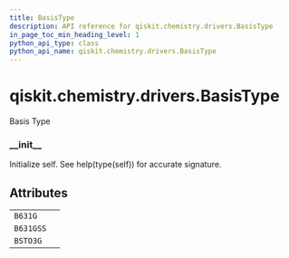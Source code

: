 ```yaml
---
title: BasisType
description: API reference for qiskit.chemistry.drivers.BasisType
in_page_toc_min_heading_level: 1
python_api_type: class
python_api_name: qiskit.chemistry.drivers.BasisType
---
```


# qiskit.chemistry.drivers.BasisType

<Class id="qiskit.chemistry.drivers.BasisType" github="https://github.com/qiskit-community/qiskit-aqua/tree/stable/0.9/qiskit/chemistry/drivers/pyquanted/pyquantedriver.py" signature="BasisType(value)">
  Basis Type

  ### \_\_init\_\_

  <Function id="qiskit.chemistry.drivers.BasisType.__init__" name="__init__" signature="__init__()">
    Initialize self. See help(type(self)) for accurate signature.
  </Function>

  ## Attributes

  |           |   |
  | --------- | - |
  | `B631G`   |   |
  | `B631GSS` |   |
  | `BSTO3G`  |   |
</Class>

